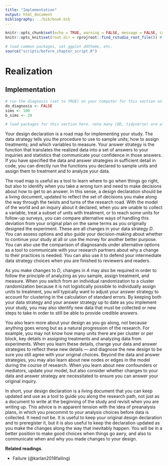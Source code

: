 ```yaml
---
title: "Implementation"
output: html_document
bibliography: ../bib/book.bib 
---
```


<!-- note do_bookdown is set in index.rmd, so we know if you're running just this .Rmd or compiling the book-->
```r
knitr::opts_chunk$set(echo = TRUE, warning = FALSE, message = FALSE, cache = FALSE)
knitr::opts_knit$set(root.dir = rprojroot::find_rstudio_root_file()) # files are all relative to RStudio project home
```

```r
# load common packages, set ggplot ddtheme, etc.
source("scripts/before_chapter_script.R")
```

<!-- start post here, do not edit above -->

# Realization

## Implementation

<!-- make sure to rename the section title below -->

```r
# run the diagnosis (set to TRUE) on your computer for this section only before pushing to Github. no diagnosis will ever take place on github.
do_diagnosis <- FALSE
sims <- 100
b_sims <- 20
```

```r
# load packages for this section here. note many (DD, tidyverse) are already available, see scripts/package-list.R
```

Your design declaration is a road map for implementing your study. The data strategy tells you the procedure to use to sample units; how to assign treatments; and which variables to measure. Your answer strategy is the function that translates the realized data into a set of answers to your inquiries and statistics that communicate your confidence in those answers. If you have specified the data and answer strategies in sufficient detail in code, you can directly run the functions you declared to sample units and assign them to treatment and to analyze your data.

The road map is useful as a tool to learn where to go when things go right, but also to identify when you take a wrong turn and need to make decisions about how to get to an answer. In this sense, a design declaration should be a living document, updated to reflect the set of decisions you make along the way through the twists and turns of the research road. With the model of the world and an inquiry about it declared, when you are unable to collect a variable, treat a subset of units with treatment, or to reach some units for follow-up surveys, you can compare alternative ways of handling this deviation from your original plan on the same terms as you originally designed the experiment. These are all changes in your data strategy $D$. You can assess options and also guide your decision-making about whether to continue your study at all or use the money for another better purpose. You can also use the comparison of diagnosands under alternative options as a tool to communicate with your research partners about why a change to their practices is needed. You can also use it to defend your intermediate data strategy choices when you are finished to reviewers and readers.

As you make changes to $D$, changes in $A$ may also be required in order to follow the principle of analyzing as you sample, assign treatment, and measure. When you switch from an individual randomization to a cluster randomization because it is not logistically possible to individually assign units to treatment, you will typically want to adjust your answer strategy to account for clustering in the calculation of standard errors. By keeping both your data strategy and your answer strategy up to date as you implement your study, you may also identify new data that must be collected or new steps to take in order to still be able to provide credible answers.  

You also learn more about your design as you go along, not because anything goes wrong but as a natural progression of the research. For example, you may not know how many units there are per cluster or per block, key details in assigning treatments and analyzing data from experiments. When you learn these details, change your data and answer strategies to reflect these new details --- and diagnose the new design to be sure you still agree with your original choices. Beyond the data and answer strategies, you may also learn about new nodes or edges in the model during the course of research. When you learn about new confounders or mediators, update your model, but also consider whether changes to your data and answer strategy are necessitated to ensure you can answer your original inquiry.

In short, your design declaration is a living document that you can keep updated and use as a tool to guide you along the research path, not just as a document to write at the beginning of the study and revisit when you are writing up. This advice is in apparent tension with the idea of preanalysis plans, in which you precommit to your analysis choices before data is collected. It need not be. It is useful to keep your original design declaration and to preregister it, but it is also useful to keep the declaration updated as you make the changes along the way that inevitably happen. You will be in a better position to make good choices when things go awry, and also to communicate when and why you made changes to your design.

<!-- outline: -->
<!-- -- use your MIDA to figure out how to implement -->
<!-- -- redesign as you go when you haven't gotten specific enough -->
<!-- -- consider the whole design -- ex ante declared, then changed -- and what *could have happened*, which may be known to you ex ante (there could or could not be attrition) or unknown (you learn during implementation that there are some kinds of units that won't comply, so you need to think not just about which ones did or did not comply but which ones *could* have). the whole process is a function of your interventions in the world (treatment or measurement), so write down the whole process and potential outcomes to understand what you can and cannot learn. -->
<!-- -- use your MIDA to help you *make* logistical choices, help it prevent you from making bad decisions and use as tool to communicate with partners and implementers about why you do or do not wnat to make different changes (or BETTER evaluate tradeoffs in those decisions) -->

<!-- idea bin: -->
<!-- -- MIDA is a roadmap for how to implement the study -->
<!-- -- when there is a part not specified, redesign to specify and diagnose again -->

<!-- -- lots of choices you make after you start, because it was not clear what decisions would have to be made ex ante: how to make these choices? (redesign and diagnose!).  -->
<!-- -- often randomization procedure will have to take into account specifities of the number of units (odd numbers), blocks with differing numbers of units, cluster of varying sizes, etc. that require revising D -->
<!-- -- unexpected constraints come in that affect D, and may require changes to D but also A. redesign. -->
<!-- -- how to make decisions about unexpected changes when things going wrong? (even if you don't have a PAP). often want to create multiple variants of the design incorporating what went wrong. common example: unexpected noncompliance or unexpectedly high rates of attrition. may want to change analysis plan, and register it, so can use redesign to develop that new plan. but also may discover diagnosands are not good enough, so may want to change data strategy midstream to mitigate these problems. -->
<!-- -- what to do when you run out of money or feasibility of sample size or other aspects of D becomes clear. redesign mountain subject to new cost constraints. -->
<!-- -- make go-no go decisions about whether to continue -->
<!-- -- how to know if your inquiry is no longer answerable -->
<!-- -- updating your PAP -->

<!-- -- assessing what you can learn based on the implementation challenges: these are potential outcomes, i.e. could be affected by treatment, so are often informative about what we can learn about the original research question -->

<!-- -- often need to convince partners to not change plans -- MIDA can be a tool for helping assess tradeoffs in learning and doing -->

<!-- -- Projects that succeed have direct researcher invovlement. Outsourcing too much of the design can lead to big troubles. -->


**Related readings**.

- Failure (@karlan2018failing)




